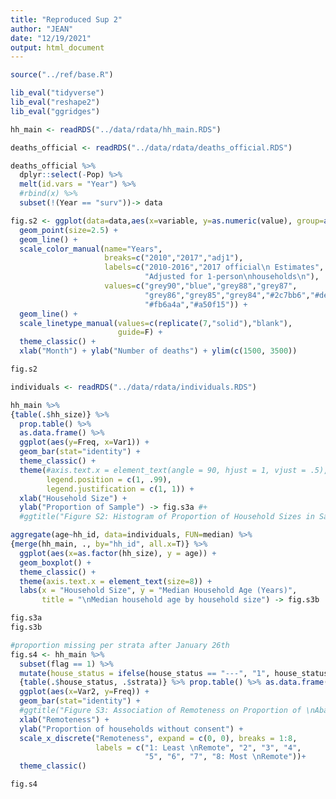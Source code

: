 ---
title: "Reproduced Sup 2"
author: "JEAN"
date: "12/19/2021"
output: html_document
---

```{R, Sup2}
source("../ref/base.R")

lib_eval("tidyverse")
lib_eval("reshape2")
lib_eval("ggridges")

hh_main <- readRDS("../data/rdata/hh_main.RDS")
```

```{R, S2}
deaths_official <- readRDS("../data/rdata/deaths_official.RDS")

deaths_official %>%
  dplyr::select(-Pop) %>%
  melt(id.vars = "Year") %>%
  #rbind(x) %>%
  subset(!(Year == "surv"))-> data

fig.s2 <- ggplot(data=data,aes(x=variable, y=as.numeric(value), group=as.factor(Year), color=as.factor(Year),linetype=as.factor(Year))) +
  geom_point(size=2.5) +
  geom_line() +
  scale_color_manual(name="Years",
                     breaks=c("2010","2017","adj1"),
                     labels=c("2010-2016","2017 official\n Estimates",
                              "Adjusted for 1-person\nhouseholds\n"),
                     values=c("grey90","blue","grey88","grey87",
                              "grey86","grey85","grey84","#2c7bb6","#de2d26",
                              "#fb6a4a","#a50f15")) +
  geom_line() +
  scale_linetype_manual(values=c(replicate(7,"solid"),"blank"),
                        guide=F) +
  theme_classic() +
  xlab("Month") + ylab("Number of deaths") + ylim(c(1500, 3500))

fig.s2

```

```{R, S3}

individuals <- readRDS("../data/rdata/individuals.RDS")

hh_main %>% 
{table(.$hh_size)} %>%
  prop.table() %>% 
  as.data.frame() %>%
  ggplot(aes(y=Freq, x=Var1)) + 
  geom_bar(stat="identity") + 
  theme_classic() + 
  theme(#axis.text.x = element_text(angle = 90, hjust = 1, vjust = .5), 
        legend.position = c(1, .99), 
        legend.justification = c(1, 1)) +
  xlab("Household Size") + 
  ylab("Proportion of Sample") -> fig.s3a #+
  #ggtitle("Figure S2: Histogram of Proportion of Household Sizes in Sample")

aggregate(age~hh_id, data=individuals, FUN=median) %>%
{merge(hh_main, ., by="hh_id", all.x=T)} %>%
  ggplot(aes(x=as.factor(hh_size), y = age)) +
  geom_boxplot() +
  theme_classic() +
  theme(axis.text.x = element_text(size=8)) +
  labs(x = "Household Size", y = "Median Household Age (Years)", 
       title = "\nMedian household age by household size") -> fig.s3b

fig.s3a
fig.s3b
```

```{R, s4}

#proportion missing per strata after January 26th
fig.s4 <- hh_main %>%
  subset(flag == 1) %>%
  mutate(house_status = ifelse(house_status == "---", "1", house_status)) %>%
  {table(.$house_status, .$strata)} %>% prop.table() %>% as.data.frame()%>%
  ggplot(aes(x=Var2, y=Freq)) +
  geom_bar(stat="identity") +
  #ggtitle("Figure S3: Association of Remoteness on Proportion of \nAbandoned Houses / Incomplete Surveys") +
  xlab("Remoteness") + 
  ylab("Proportion of households without consent") + 
  scale_x_discrete("Remoteness", expand = c(0, 0), breaks = 1:8,
                   labels = c("1: Least \nRemote", "2", "3", "4",
                              "5", "6", "7", "8: Most \nRemote"))+
  theme_classic()

fig.s4

```


